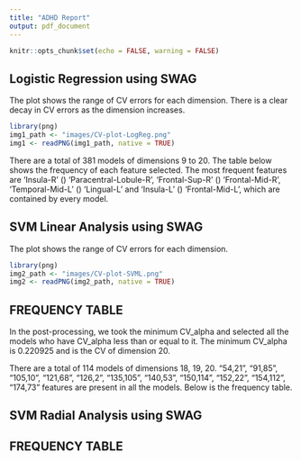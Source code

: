 ```yaml
---
title: "ADHD Report"
output: pdf_document
---
```


```r
knitr::opts_chunk$set(echo = FALSE, warning = FALSE)
```

## Logistic Regression using SWAG

The plot shows the range of CV errors for each dimension. There is a clear decay in CV errors as the dimension increases.

```r
library(png)
img1_path <- "images/CV-plot-LogReg.png"
img1 <- readPNG(img1_path, native = TRUE)
```


\begin{table}
\centering
\begin{tabular}[t]{||c|c|c||}
\hline
Feature & Variable & Frequency \\
\hline \hline
'Insula-R' $\leftrightarrow$ 'Paracentral-Lobule-R' & 54.21 &	381 \\
\hline
'Frontal-Sup-R'$\leftrightarrow$ 'Frontal-Mid-R' & 72.68 & 381 \\
\hline
'Temporal-Mid-L'$\leftrightarrow$ 'Lingual-L'& 101.85 &	381\\
\hline
'Insula-L'$\leftrightarrow$ 'Frontal-Mid-L' & 116.89 & 381\\
\hline
'Frontal-Sup-R'$\leftrightarrow$ 'Frontal-Inf-Orb-R' & 104.34 & 377\\
\hline
'Supp-Motor-Area-L'$\leftrightarrow$ 'SupraMarginal-L' & 151.147 & 377\\
\hline
Frontal-Sup-R'$\leftrightarrow$ 'ParahippocampaGyrus' & 72.11 &	363\\
\hline
'Vermis-1-2'$\leftrightarrow$ 'Temporal-Mid-L' & 150.114 & 363\\
\hline
'Vermis-4-5'$\leftrightarrow$ 'Frontal-Sup-Orb-R' & 126.2	& 325\\
\hline
'Frontal-Sup-Medial-L'$\leftrightarrow$ 'Cingulum-Mid-L'& 124.99 & 284\\
\hline
'Temporal-Mid-L'$\leftrightarrow$ 'Pallidum-R'& 114.40 & 281\\
\hline
'Occipital-Mid-L'$\leftrightarrow$ 'Cerebelum-Crus2-L' & 162.73 & 267\\
\hline
'Cingulum-Ant-L'$\leftrightarrow$ Paracentral-Lobule-R' & 47.21	& 258\\
\hline
'Temporal-Pole-Sup-R'$\leftrightarrow$ 'Frontal-Mid-L' & 146.89 & 235\\
\hline
'Frontal-Mid-L'$\leftrightarrow$ 'Caudate-R' & 108.27 & 207\\
\hline
'Frontal-Mid-L'$\leftrightarrow$ 'Frontal-Sup-L' & 108.91 & 201\\
\hline
'Temporal-Mid-L'$\leftrightarrow$ 'Temporal-Sup-L' & 114.28 & 172\\
\hline
'Frontal-Sup-R'$\leftrightarrow$ 'Precuneus-R' & 173.9 & 149\\
\hline
'Insula-L'$\leftrightarrow$ 'Postcentral-R' & 116.55 & 84\\
\hline
'Frontal-Mid-L'$\leftrightarrow$ 'Cingulum-Ant-L' & 108.47 & 73\\
\hline
'Frontal-Sup-Medial-R'$\leftrightarrow$ 'Cingulum-Mid-L' & 134.99	& 66\\
\hline
'Cingulum-Post-L'$\leftrightarrow$ 'Postcentral-R' & 74.55 & 63\\
\hline
'Supp-Motor-Area-L'$\leftrightarrow$ 'SupraMarginal-L'& 151.46 & 55\\
\hline
'Frontal-Sup-L'$\leftrightarrow$ 'ParahippocampaGyrus' & 13.11 & 51\\
\hline
'Caudate-R'$\leftrightarrow$ 'Paracentral-Lobule-R'& 27.21	& 51\\
\hline
'Frontal-Sup-Medial-R'$\leftrightarrow$ 'Frontal-Inf-Tri-L'& 134.23 & 46\\
\hline
'Insula-L'$\leftrightarrow$ 'Paracentral-Lobule-R'& 116.21 &	45\\
\hline
'Cingulum-Post-L'$\leftrightarrow$ 'Paracentral-Lobule-R'& 74.21 &	43\\
\hline
'Parietal-Sup-R'$\leftrightarrow$ 'Cuneus-L'& 184.58 & 37\\
\hline
'Cingulum-Ant-R'$\leftrightarrow$ 'Frontal-Sup-R'& 189.173 &	37\\
\hline
'Parietal-Inf-L'$\leftrightarrow$ 'Caudate-Head-L'& 169.49 &	34\\
\hline
'Frontal-Sup-Medial-L'$\leftrightarrow$ 'Frontal-Inf-Tri-L'& 124.23 &	28\\
\hline
'Insula-R'$\leftrightarrow$ 'Pallidum-R'& 129.40 & 25\\
\hline
'Temporal-Mid-L'$\leftrightarrow$ 'Putamen-L'& 114.6 & 23\\
\hline
'Insula-L'$\leftrightarrow$ 'Cingulum-Ant-L'& 116.47 & 23\\
\hline
'Caudate-Head-L'$\leftrightarrow$ 'Cingulum-Ant-L'& 49.47 & 21\\
\hline
'Frontal-Med-Or-R'$\leftrightarrow$ 'Frontal-Inf-Tri-L'& 138.23 &	20\\
\hline
'Vermis-4-5'$\leftrightarrow$ 'Frontal-Sup-Medial-L'& 126.124 &	18\\
\hline
'Frontal-Sup-R'$\leftrightarrow$ 'Cingulum-Ant-L'& 173.47 &	13\\
\hline
'Cingulum-Mid-R'$\leftrightarrow$ 'Frontal-Sup-L'& 82.13 &	12\\
\hline
'Frontal-Med-Orb-R'$\leftrightarrow$ 'Frontal-Mid-R'& 138.107 &	9\\
\hline
'Rolandic-Oper-L'$\leftrightarrow$ 'Temporal-Inf-L'& 148.71 &	9\\
\hline
'Lingual-L'$\leftrightarrow$ 'Frontal-Sup-L'& 85.13 &	8\\
\hline
'Cingulum-Ant-R'$\leftrightarrow$ 'Frontal-Mid-L'& 112.67	& 7\\
\hline
'Cingulum-Ant-R'$\leftrightarrow$ 'Cingulum-Mid-L'& 189.65 &	7\\
\hline
'Cingulum-Ant-L'$\leftrightarrow$ 'Precuneu-R'& 47.9 &	5\\
\hline
'Pallidum-R'$\leftrightarrow$ 'Temporal-Mid-R'& 40.19 &	3\\
\hline
'Caudate-Head-L'$\leftrightarrow$ 'Precuneus-R'& 49.9 &	3\\
\hline
'Cingulum-Ant-L'$\leftrightarrow$ 'Caudate-R'& 47.27 &	1\\
\hline
'Temporal-Inf-L'$\leftrightarrow$ 'Lingual-L'& 132.85	& 1\\
\hline
'Temporal-Sup-L'$\leftrightarrow$ 'Temporal-Mid-L'& 135.114 &	1\\
\hline
'Vermis-6'$\leftrightarrow$ 'Temporal-Inf-L'& 136.132 &	1\\
\hline
'Cingulum-Ant-R'$\leftrightarrow$ 'Paracentral-Lobule-R'& 189.21 & 1\\
\hline
\end{tabular}
\end{table}

There are a total of 381 models of dimensions 9 to 20. The table below shows the frequency of each feature selected. The most frequent features are 'Insula-R' \(\leftrightarrow\) 'Paracentral-Lobule-R', 'Frontal-Sup-R' \(\leftrightarrow\) 'Frontal-Mid-R', 'Temporal-Mid-L' \(\leftrightarrow\) 'Lingual-L' and 'Insula-L' \(\leftrightarrow\) 'Frontal-Mid-L',  which are contained by every model.

\newpage

## SVM Linear Analysis using SWAG

The plot shows the range of CV errors for each dimension.

```r
library(png)
img2_path <- "images/CV-plot-SVML.png"
img2 <- readPNG(img2_path, native = TRUE)
```

## FREQUENCY TABLE

In the post-processing, we took the minimum CV_alpha and selected all the models who have CV_alpha less than or equal to it. The minimum CV_alpha is 0.220925 and is the CV of dimension 20.

There are a total of 114 models of dimensions 18, 19, 20. "54,21", "91,85", "105,10", "121,68", "126,2", "135,105", "140,53", "150,114", "152,22", "154,112", "174,73" features are present in all the models. Below is the frequency table.

\begin{table}
\begin{tabular}[t]{||c|c|c||}
\hline
Feature & Variable & Frequency \\
\hline \hline
'Insula-R'$\leftrightarrow$ 'Paracentral-Lobule-R'& 54.21 &	114 \\
\hline
'Frontal-Sup-L'$\leftrightarrow$ 'Lingual-L' & 91.85 & 114 \\
\hline
'Thalamus-L'$\leftrightarrow$ 'Frontal-Sup-Medial-L' & 105.10 & 114\\
\hline
'Olfactory'$\leftrightarrow$ 'Frontal-Mid-R' & 121.68 &	114\\
\hline
'Vermis-4-5'$\leftrightarrow$ 'Frontal-Sup-Orb-R' & 126.2 &	114\\
\hline
'Temporal-Sup-L'$\leftrightarrow$ 'Thalamus-L' & 135.105 &	114\\
\hline
'Parietal-Inf-R'$\leftrightarrow$ 'Precentral-R' & 140.53 &	114\\
\hline
'Vermis-1-2'$\leftrightarrow$ 'Temporal-Mid-L'& 150.114	& 114\\
\hline
'Angular-R'$\leftrightarrow$ 'Fusiform-L'& 152.22 & 114\\
\hline
'Fusiform-R'$\leftrightarrow$ 'Cingulum-Ant-R' & 154.112	& 114\\
\hline
'Cerebelum-6-L'$\leftrightarrow$ 'Cerebelum-Crus2-L' & 174.73	& 114\\
\hline
'Parietal-Inf-L'$\leftrightarrow$ 'Temporal-Pole-Mid-L'& 183.12	& 106\\
\hline
'Thalamus-L'$\leftrightarrow$'Frontal-Sup-L' & 105.91	& 71\\
\hline
'Vermis-1-2'$\leftrightarrow$'Pallidum-R' & 150.40	& 67\\
\hline
'Cuneus-R'$\leftrightarrow$'Frontal-Inf-Orb-L' & 70.14	& 66\\
\hline
'Frontal-Sup-Medial-L'$\leftrightarrow$'Precentral-L' & 130.80	& 66\\
\hline
'Frontal-Mid-R'$\leftrightarrow$'Cingulum-Ant-L' & 161.47 & 66\\
\hline
'Parietal-Inf-L'$\leftrightarrow$'Fusiform-R' & 157.81	& 56\\
\hline
'Frontal-Sup-Orb-L'$\leftrightarrow$'Cuneus-L' & 78.58	& 40\\
\hline
'Angular-R'$\leftrightarrow$'Cerebelum-Crus2-L' & 92.73	& 39\\
\hline
'Rolandic-Oper-L'$\leftrightarrow$'Frontal-Inf-Orb-L' & 148.14	& 28\\
\hline
'Midbrain'$\leftrightarrow$'Temporal-Sup-L' & 165.135 & 27\\
\hline
'Temporal-Pole-Sup-R'$\leftrightarrow$'Frontal-Inf-Orb-R' & 185.34	& 24\\
\hline
'Cingulum-Ant-R'$\leftrightarrow$'Temporal-Mid-R' & 189.8	& 22\\
\hline
'SupraMarginal-L'$\leftrightarrow$'Cingulum-Mid-L' & 147.65	& 16\\
\hline
'Parietal-Inf-L'$\leftrightarrow$'Cingulum-Ant-L' & 169.47 & 15\\
\hline
'Frontal-Sup-R'$\leftrightarrow$'Putamen-L' & 72.6 & 12\\
\hline
'Precentral-L'$\leftrightarrow$'Occipital-Mid-R'& 80.77 & 12\\
\hline
'Temporal-Mid-L'$\leftrightarrow$'Frontal-Inf-Orb-L' & 187.14 & 11\\
\hline
'Parietal-Inf-L'$\leftrightarrow$'Precuneus-L' & 169.18 & 10\\
\hline
'Frontal-Inf-Oper-R'$\leftrightarrow$'SupraMarginal-R' & 190.127 & 10\\
\hline
'Occipital-Mid-R'$\leftrightarrow$'Lingual-R' & 77.4 & 9\\
\hline
'Occipital-Sup-R'$\leftrightarrow$'Parietal-Sup-R' & 137.131 &	9\\
\hline
'Thalamus-R'$\leftrightarrow$'Frontal-Sup-Medial-L' & 62.10 & 8\\
\hline
'Temporal-Mid-L'$\leftrightarrow$'Frontal-Mid-R & 114.68 & 8\\
\hline
'Frontal-Mid-L'$\leftrightarrow$'Frontal-Sup-L' & 79.13 & 7\\
\hline
'Cingulum-Ant-R'$\leftrightarrow$'Frontal-Inf-Orb-R' & 189.34 & 7\\
\hline
'Insula-L'$\leftrightarrow$'Brainstem' & 61.35 &	6\\
\hline
'Calcarine-L'$\leftrightarrow$'Cerebelum-8-R' & 88.45 &	6\\
\hline
'Frontal-Med-Orb-R'$\leftrightarrow$'Frontal-Mid-L'& 138.89 & 6\\
\hline
'Rolandic-Oper-L'$\leftrightarrow$'Temporal-Pole-Sup-R'& 148.146 & 6\\
\hline
'Frontal-Inf-Orb-L'$\leftrightarrow$'Putamen-L'& 14.6 & 5\\
\hline
'Cingulum-Mid-R'$\leftrightarrow$'Frontal-Mid-L' & 82.69	& 5\\
\hline
'Temporal-Pole-Sup-R'$\leftrightarrow$'Supp-Motor-Area-R' & 146.30 &	5\\
\hline
'Cerebelum-8-R'$\leftrightarrow$'Cerebelum-6-L' & 155.7 & 5\\
\hline
'Rectus-L'$\leftrightarrow$'Brainstem' & 188.35 & 5\\
\hline
'Rectus-L'$\leftrightarrow$'Cingulum-Mid-L' & 188.99 & 5\\
\hline
'Rectus-L'$\leftrightarrow$'Cerebelum-6-L' & 188.174 & 5\\
\hline
'Cingulum-Ant-R'$\leftrightarrow$'Temporal-Mid-R' & 189.64 & 5\\
\hline
'Frontal-Inf-Oper-R'$\leftrightarrow$'Frontal-Inf-Tri-R' & 190.3 &	5\\
\hline
'Cuneus-L'$\leftrightarrow$'Precuneus-L' & 58.38 & 4\\
\hline
'Thalamus-L'$\leftrightarrow$'Frontal-Sup-Medial-R' & 105.83 & 4\\
\hline
'Frontal-Mid-L'$\leftrightarrow$'Frontal-Sup-Medial-L' & 108.10 & 4\\
\hline
\end{tabular}
\end{table}


\begin{table}
\begin{tabular}[t]{||c|c|c||}
\hline
Feature & Variable & Frequency \\
\hline \hline
'Occipital-Sup-R'$\leftrightarrow$'Precuneus-R' & 137.9 &	4\\
\hline
'Frontal-Inf-Oper-R'$\leftrightarrow$'Cingulum-Mid-R' & 164.82 & 4\\
\hline
'Midbrain'$\leftrightarrow$'Frontal-Inf-Tri-L' & 165.23 & 4\\
\hline
'Cerebelum-6-L'$\leftrightarrow$'Temporal-Inf-R' & 174.57 & 4\\
\hline
'Frontal-Sup-R'$\leftrightarrow$'Frontal-Mid-Orb-R'& 104.90 & 3\\
\hline
'Insula-L'$\leftrightarrow$'Supp-Motor-Area-R' & 116.30 & 3\\
\hline
'Insula-L'$\leftrightarrow$'Postcentral-R' & 116.42 & 3\\
\hline
'Caudate-R'$\leftrightarrow$'Temporal-Pole-Mid-R' & 117.102 & 3\\
\hline
'Precentral-L'$\leftrightarrow$'Insula-L' & 128.116 & 3\\
\hline
'Temporal-Sup-L'$\leftrightarrow$'Cingulum-Mid-R' & 135.82 & 3\\
\hline
'Supp-Motor-Area-L'$\leftrightarrow$'Angular-L' & 139.118 & 3\\
\hline
'Precuneus-L'$\leftrightarrow$'Precuneus-L' & 145.18 &	3\\
\hline
'RectalGyrus'$\leftrightarrow$'Frontal-Inf-Orb-R' & 168.34 & 3\\
\hline
'Cuneus-L'$\leftrightarrow$'Cingulum-Ant-L' & 58.47 &	2\\
\hline
'Occipital-Mid-R'$\leftrightarrow$'Temporal-Mid-R' & 77.19 &	2\\
\hline
'Frontal-Sup-Medial-R'$\leftrightarrow$'Caudate-R' & 83.27 & 2\\
\hline
'Angular-R'$\leftrightarrow$'Frontal-Sup-Orb-R' & 92.2 & 2\\
\hline
'Supp-Motor-Area-L'$\leftrightarrow$'SupraMarginal-L' & 151.147	& 2\\
\hline
'RectalGyrus'$\leftrightarrow$'Cerebelum-8-R' & 168.97 & 2\\
\hline
'Paracentral-Lobule-L'$\leftrightarrow$'Postcentral-R' & 177.55 & 2\\
\hline
'Paracentral-Lobule-L'$\leftrightarrow$'Cingulum-Mid-L' & 177.65 & 2\\
\hline
'Temporal-Mid-L'$\leftrightarrow$'Cingulum-Ant-L' & 179.47 & 2\\
\hline
'Parietal-Inf-L'$\leftrightarrow$'Angular-L' & 183.118 & 2\\
\hline
'Cingulum-Ant-R'$\leftrightarrow$'Cingulum-Mid-L' & 189.99 & 2\\
\hline
'Cuneus-L'$\leftrightarrow$Putamen-L' & 24.6 & 1\\
\hline
'Insula-L'$\leftrightarrow$'Temporal-Mid-L' & 61.31 &	1\\
\hline
'Frontal-Mid-L'$\leftrightarrow$'Temporal-Inf-R'& 69.15 & 1\\
\hline
'Cingulum-Mid-R'$\leftrightarrow$'Precentral-L' & 82.80 & 1\\
\hline
'Parietal-Sup-L'$\leftrightarrow$'Precentral-R' & 95.53 &	1\\
\hline
'Cingulum-Mid-L'$\leftrightarrow$'Frontal-Inf-Orb-L' & 99.14 & 1\\
\hline
'Temporal-Inf-L'$\leftrightarrow$'Frontal-Sup-L' & 103.91 & 1\\
\hline
'Frontal-Sup-R'$\leftrightarrow$'Paracentral-Lobule-R'& 104.21 & 1\\
\hline
'Vermis-9'$\leftrightarrow$'Frontal-Mid-R' & 113.107 & 1\\
\hline
'Temporal-Mid-L'$\leftrightarrow$'Frontal-Sup-R' & 114.72 &	1\\
\hline
'Postcentral-R'$\leftrightarrow$'Insula-R' & 115.54 & 1\\
\hline
'Insula-L'$\leftrightarrow$'Parietal-Sup-L' & 116.95 & 1\\
\hline
'Frontal-Mid-Orb-L'$\leftrightarrow$'Cingulum-Mid-L' & 119.99 & 1\\
\hline
'Frontal-Sup-Medial-L'$\leftrightarrow$'Frontal-Inf-Orb-R' & 124.34 & 1\\
\hline
'Temporal-Sup-L'$\leftrightarrow$'Postcentral-R' & 135.55 & 1\\
\hline
'Frontal-Med-Orb-R'$\leftrightarrow$'Angular-R' & 138.92 & 1\\
\hline
'Supp-Motor-Area-L'$\leftrightarrow$'Frontal-Mid-R'& 139.20 & 1\\
\hline
'Temporal-Pole-Sup-R'$\leftrightarrow$'Temporal-Mid-L' & 146.31 & 1\\
\hline
'Temporal-Pole-Sup-R'$\leftrightarrow$'Frontal-Sup-Orb-L' & 146.78 &	1\\
\hline
'SupraMarginal-L'$\leftrightarrow$'Frontal-Mid-Orb-L' & 147.33 & 1\\
\hline
'Rolandic-Oper-L'$\leftrightarrow$'Cingulum-Ant-L' & 148.47 & 1\\
\hline
'Rolandic-Oper-L'$\leftrightarrow$'Frontal-Mid-L' &148.89 & 1\\
\hline
'Cerebelum-3-R'$\leftrightarrow$'Thalamus-R' & 160.62 & 1\\
\hline
'Postcentral-L'$\leftrightarrow$'Postcentral-R' & 163.55 & 1\\
\hline
'Precentral-L'$\leftrightarrow$'Cingulum-Ant-R' & 166.112 & 1\\
\hline
'RectalGyrus'$\leftrightarrow$'Insula-L' & 168.116 &	1\\
\hline
'Parietal-Inf-L'$\leftrightarrow$'Frontal-Mid-L' & 169.108	& 1\\
\hline
'Occipital-Sup-L'$\leftrightarrow$'Occipital-Mid-R' & 171.59 & 1\\
\hline
'Frontal-Inf-Orb-R'$\leftrightarrow$'Vermis-6' & 172.136 & 1\\
\hline
'Fusiform-R'$\leftrightarrow$'Caudate-R' & 175.27 & 1\\
\hline
'Parietal-Inf-L'$\leftrightarrow$'Paracentral-Lobule-R' & 183.21 & 1\\
\hline
'Temporal-Pole-Sup-R'$\leftrightarrow$'Thalamus-R' & 185.62 &	1\\
\hline
'Temporal-Mid-L'$\leftrightarrow$'Temporal-Inf-L' & 187.60 &	1\\
\hline
\end{tabular}
\end{table}

\newpage

## SVM Radial Analysis using SWAG

## FREQUENCY TABLE

\begin{table}
\begin{tabular}[t]{||c|c|c||}
\hline
Feature & Variable & Frequency \\
\hline \hline
'Frontal-Sup-L'$\leftrightarrow$'ParahippocampaGyrus' & 13.11 & 146\\
\hline
'Temporal-Inf-L'$\leftrightarrow$'Frontal-Sup-Medial-L' & 71.10 & 146\\
\hline
'Frontal-Mid-L'$\leftrightarrow$'Cingulum-Ant-L' & 108.47 & 146\\
\hline
'Temporal-Mid-L'$\leftrightarrow$'Frontal-Inf-Orb-L' & 114.14 & 146\\
\hline
'Rolandic-Oper-L'$\leftrightarrow$'Insula-L' & 148.61 & 146\\
\hline
'Parietal-Inf-L'$\leftrightarrow$'Fusiform-R' & 157.81 & 146\\
\hline
'Cingulum-Ant-R'$\leftrightarrow$'Supp-Motor-Area-L' & 189.151 & 146\\
\hline
'Cingulum-Ant-L'$\leftrightarrow$'Precuneus-R' & 47.9 & 142\\
\hline
'Frontal-Sup-L'$\leftrightarrow$'Lingual-L' & 91.85 & 142\\
\hline
'Frontal-Mid-L'$\leftrightarrow$'Frontal-Inf-Tri-L' & 108.23 & 142\\
\hline
'Fusiform-R'$\leftrightarrow$'Parietal-Sup-L' & 175.95 & 137\\
\hline
'Fusiform-R'$\leftrightarrow$'Frontal-Mid-L' & 154.69 & 136\\
\hline
'Frontal-Mid-R'$\leftrightarrow$'Frontal-Sup-Orb-R' & 107.2 & 135\\
\hline
'Temporal-Inf-L'$\leftrightarrow$'Lingual-R' & 132.4 & 133\\
\hline
'Pallidum-R'$\leftrightarrow$'Temporal-Mid-R' & 40.19 & 132\\
\hline
'Midbrain'$\leftrightarrow$'Frontal-Sup-L' & 165.13 & 132\\
\hline
'Cerebelum-Crus2-R'$\leftrightarrow$'Temporal-Pole-Sup-R' & 186.146 & 67\\
\hline
'Fusiform-R'$\leftrightarrow$'Frontal-Sup-L' & 175.13 & 53\\
\hline
'Frontal-Sup-L'$\leftrightarrow$'Putamen-L' & 13.6 & 49\\
\hline
'Frontal-Sup-L'$\leftrightarrow$'Frontal-Inf-Tri-L' & 91.23 & 44\\
\hline
'Precentral-R'$\leftrightarrow$'Precentral-R' & 93.53 & 40\\
\hline
'Vermis-9'$\leftrightarrow$'Temporal-Pole-Mid-R' & 113.44 & 31\\
\hline
'Frontal-Mid-L'$\leftrightarrow$'Insula-R' & 89.5 & 27\\
\hline
'Temporal-Pole-Sup-R'$\leftrightarrow$'Frontal-Med-Orb-R' & 146.138 & 27\\
\hline
'Cingulum-Ant-R'$\leftrightarrow$'Vermis-4-5' & 189.126 & 26\\
\hline
'Frontal-Sup-R'$\leftrightarrow$'Cingulum-Ant-L' & 173.47 & 25\\
\hline
'Frontal-Mid-L'$\leftrightarrow$'Cingulum-Ant-L' & 79.47 & 22\\
\hline
'Cingulum-Ant-R'$\leftrightarrow$'Paracentral-Lobule-R' & 189.21 & 22\\
\hline
'Insula-L'$\leftrightarrow$'Cingulum-Ant-L' & 116.47 & 19\\
\hline
'Frontal-Sup-R'$\leftrightarrow$'ParahippocampaGyrus' & 72.11 & 14\\
\hline
'Lingual-L'$\leftrightarrow$'Frontal-Sup-L' & 85.13 & 14\\
\hline
'Frontal-Inf-Oper-L'$\leftrightarrow$'Frontal-Sup-L' & 170.91 & 14\\
\hline
'Cingulum-Ant-R'$\leftrightarrow$'Precuneus-R' & 189.9 & 10\\
\hline
'Cingulum-Ant-R'$\leftrightarrow$'Caudate-Head-L' & 189.49 & 10\\
\hline
'Insula-L'$\leftrightarrow$'Cingulum-Mid-L' & 116.65 & 9\\
\hline
'Insula-L'$\leftrightarrow$'Frontal-Mid-L' & 116.89 & 9\\
\hline
'Cingulum-Ant-L'$\leftrightarrow$'Paracentral-Lobule-R' & 47.21 & 8\\
\hline
'Frontal-Inf-Orb-R'$\leftrightarrow$'Caudate-R' & 34.27 & 6\\
\hline
'Vermis-4-5'$\leftrightarrow$'Frontal-Sup-Orb-R' & 126.2 & 6\\
\hline
'Frontal-Sup-L'$\leftrightarrow$'Cerebelum-6-L' & 91.7 & 5\\
\hline
'Frontal-Sup-Medial-L'$\leftrightarrow$'Cingulum-Mid-L' & 124.99 & 5\\
\hline
'Rolandic-Oper-L'$\leftrightarrow$'Temporal-Mid-L' & 148.31 & 5\\
\hline
'Temporal-Inf-L'$\leftrightarrow$'Putamen-L' & 71.6 & 4\\
\hline
'Frontal-Sup-Medial-R'$\leftrightarrow$'Cingulum-Mid-L' & 134.99 & 4\\
\hline
'Precentral-L'$\leftrightarrow$'Cingulum-Ant-R' & 166.112 & 4\\
\hline
'Temporal-Mid-L'$\leftrightarrow$'Rolandic-Oper-L' & 179.167 & 3\\
\hline
'Fusiform-L'$\leftrightarrow$'Fusiform-R' & 143.123 & 1\\
\hline 
\end{tabular}
\end{table}








